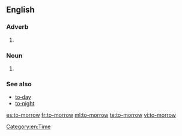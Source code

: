 ==English==

===Adverb===
{{en-adv|-|head=[[to]][[‐]][[morrow]]}}

# {{archaic spelling of|tomorrow}}

===Noun===
{{en-noun|head=[[to]][[‐]][[morrow]]}}

# {{archaic spelling of|tomorrow|}}

===See also===
* [[to‐day]]
* [[to‐night]]

[[Category:en:Time]]

[[es:to-morrow]]
[[fr:to-morrow]]
[[ml:to-morrow]]
[[te:to-morrow]]
[[vi:to-morrow]]